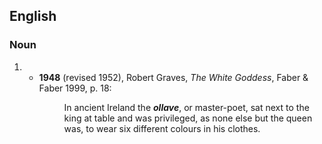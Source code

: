 ==English==

===Noun===
{{en-noun}}

# {{alternative spelling of|en|ollav}}
#* '''1948''' (revised 1952), Robert Graves, ''The White Goddess'', Faber & Faber 1999, p. 18:
#*: In ancient Ireland the '''''ollave''''', or master-poet, sat next to the king at table and was privileged, as none else but the queen was, to wear six different colours in his clothes.